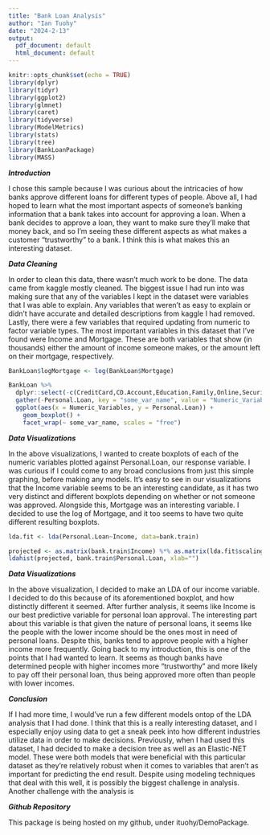 ```yaml
---
title: "Bank Loan Analysis"
author: "Ian Tuohy"
date: "2024-2-13"
output:
  pdf_document: default
  html_document: default
---
```

```r
knitr::opts_chunk$set(echo = TRUE)
library(dplyr)
library(tidyr)
library(ggplot2)
library(glmnet)
library(caret)
library(tidyverse)
library(ModelMetrics)
library(stats)
library(tree)
library(BankLoanPackage)
library(MASS)
```

***Introduction***

  I chose this sample because I was curious about the intricacies of how banks approve different loans for different types of people. Above all, I had hoped to learn what the most important aspects of someone's banking information that a bank takes into account for approving a loan. When a bank decides to approve a loan, they want to make sure they'll make that money back, and so I'm seeing these different aspects as what makes a customer "trustworthy" to a bank. I think this is what makes this an interesting dataset.
  
***Data Cleaning***

  In order to clean this data, there wasn't much work to be done. The data came from kaggle mostly cleaned. The biggest issue I had run into was making sure that any of the variables I kept in the dataset were variables that I was able to explain. Any variables that weren't as easy to explain or didn't have accurate and detailed descriptions from kaggle I had removed. Lastly, there were a few variables that required updating from numeric to factor variable types. The most important variables in this dataset that I've found were Income and Mortgage. These are both variables that show (in thousands) either the amount of income someone makes, or the amount left on their mortgage, respectively. 

\pagebreak

```r
BankLoan$logMortgage <- log(BankLoan$Mortgage)

BankLoan %>%
  dplyr::select(-c(CreditCard,CD.Account,Education,Family,Online,Securities.Account,ZIP.Code,Mortgage))%>%
  gather(-Personal.Loan, key = "some_var_name", value = "Numeric_Variables") %>%
  ggplot(aes(x = Numeric_Variables, y = Personal.Loan)) +
    geom_boxplot() +
    facet_wrap(~ some_var_name, scales = "free")
```

***Data Visualizations***

  In the above visualizations, I wanted to create boxplots of each of the numeric variables plotted against Personal.Loan, our response variable. I was curious if I could come to any broad conclusions from just this simple graphing, before making any models. It's easy to see in our visualizations that the Income variable seems to be an interesting candidate, as it has two very distinct and different boxplots depending on whether or not someone was approved. Alongside this, Mortgage was an interesting variable. I decided to use the log of Mortgage, and it too seems to have two quite different resulting boxplots.

\pagebreak

```r
lda.fit <- lda(Personal.Loan~Income, data=bank.train)

projected <- as.matrix(bank.train$Income) %*% as.matrix(lda.fit$scaling)
ldahist(projected, bank.train$Personal.Loan, xlab="")
```

***Data Visualizations***

  In the above visualization, I decided to make an LDA of our income variable. I decided to do this because of its aforementioned boxplot, and how distinctly different it seemed. After further analysis, it seems like Income is our best predictive variable for personal loan approval. The interesting part about this variable is that given the nature of personal loans, it seems like the people with the lower income should be the ones most in need of personal loans. Despite this, banks tend to approve people with a higher income more frequently. Going back to my introduction, this is one of the points that I had wanted to learn. It seems as though banks have determined people with higher incomes more "trustworthy" and more likely to pay off their personal loan, thus being approved more often than people with lower incomes.
  
\pagebreak  

***Conclusion***

If I had more time, I would've run a few different models ontop of the LDA analysis that I had done. I think that this is a really interesting dataset, and I especially enjoy using data to get a sneak peek into how different industries utilize data in order to make decisions. Previously, when I had used this dataset, I had decided to make a decision tree as well as an Elastic-NET model. These were both models that were beneficial with this particular dataset as they're relatively robust when it comes to variables that aren't as important for predicting the end result. Despite using modeling techniques that deal with this well, it is possibly the biggest challenge in analysis. Another challenge with the analysis is 

***Github Repository***

This package is being hosted on my github, under ituohy/DemoPackage.
